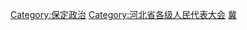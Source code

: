 [[Category:保定政治|Category:保定政治]]
[[Category:河北省各级人民代表大会|Category:河北省各级人民代表大会]]
[[Category:设区的市人民代表大会|冀]]